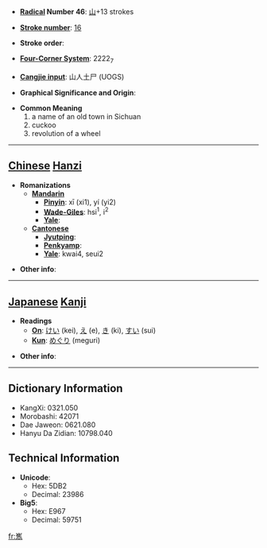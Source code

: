 * '''[[Wiktionary:Chinese radical index| Radical]] Number 46''': [[Wiktionary:Chinese radical index 山|山]]+13 strokes

* '''[[Wiktionary:Chinese total strokes index|Stroke number]]''': [[Wiktionary:Chinese total strokes index 16|16]]

* '''Stroke order''': 

* '''[[Wiktionary:Chinese four corner index|Four-Corner System]]''': 2222<sub>7</sub>

* '''[[Wiktionary:Chinese Cangjie index|Cangjie input]]''': 山人土尸 (UOGS)

* '''Graphical Significance and Origin''': 

* '''Common Meaning'''
*#a name of an old town in Sichuan
*# cuckoo
*# revolution of a wheel


----

== [[Chinese]] [[Hanzi]] ==

* '''Romanizations'''
** '''[[Mandarin]]'''
*** '''[[Pinyin]]''': xī (xi1), yí (yi2)
*** '''[[Wade-Giles]]''': hsi<sup>1</sup>, i<sup>2</sup>
*** '''[[Yale]]''': 
** '''[[Cantonese]]'''
*** '''[[Jyutping]]''':
*** '''[[Penkyamp]]''': 
*** '''[[Yale]]''': kwai4, seui2

* '''Other info''': 

----

== [[Japanese]] [[Kanji]] ==

* '''Readings'''
** '''[[On]]''': [[けい]] (kei), [[え]] (e), [[き]] (ki), [[すい]] (sui)
** '''[[Kun]]''': [[めぐり]] (meguri)

* '''Other info''':  

----

== Dictionary Information ==

* KangXi: 0321.050
* Morobashi: 42071
* Dae Jaweon: 0621.080
* Hanyu Da Zidian: 10798.040

== Technical Information ==

* '''Unicode''':
** Hex: 5DB2
** Decimal: 23986
* '''Big5''':
** Hex: E967
** Decimal: 59751

[[fr:嶲]]